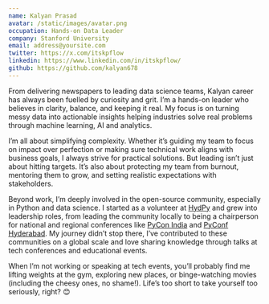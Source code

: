 ```yaml
---
name: Kalyan Prasad
avatar: /static/images/avatar.png
occupation: Hands-on Data Leader
company: Stanford University
email: address@yoursite.com
twitter: https://x.com/itskpflow
linkedin: https://www.linkedin.com/in/itskpflow/
github: https://github.com/kalyan678
---
```


From delivering newspapers to leading data science teams, Kalyan career has always been fuelled by curiosity and grit. I’m a hands-on leader who believes in clarity, balance, and keeping it real. My focus is on turning messy data into actionable insights helping industries solve real problems through machine learning, AI and analytics.

I’m all about simplifying complexity. Whether it’s guiding my team to focus on impact over perfection or making sure technical work aligns with business goals, I always strive for practical solutions. But leading isn’t just about hitting targets. It’s also about protecting my team from burnout, mentoring them to grow, and setting realistic expectations with stakeholders.

Beyond work, I’m deeply involved in the open-source community, especially in Python and data science. I started as a volunteer at [HydPy](https://www.hydpy.org/) and grew into leadership roles, from leading the community locally to being a chairperson for national and regional conferences like [PyCon India](https://in.pycon.org/) and [PyConf Hyderabad](https://pyconfhyd.org/). My journey didn’t stop there, I’ve contributed to these communities on a global scale and love sharing knowledge through talks at tech conferences and educational events.

When I’m not working or speaking at tech events, you’ll probably find me lifting weights at the gym, exploring new places, or binge-watching movies (including the cheesy ones, no shame!). Life’s too short to take yourself too seriously, right? 😊